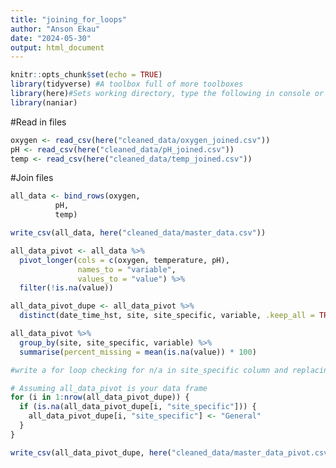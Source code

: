 ```yaml
---
title: "joining_for_loops"
author: "Anson Ekau"
date: "2024-05-30"
output: html_document
---
```


```r
knitr::opts_chunk$set(echo = TRUE)
library(tidyverse) #A toolbox full of more toolboxes
library(here)#Sets working directory, type the following in console or in a code chunk. 'here::set_here()' 
library(naniar)
```

#Read in files
```r
oxygen <- read_csv(here("cleaned_data/oxygen_joined.csv"))
pH <- read_csv(here("cleaned_data/pH_joined.csv"))
temp <- read_csv(here("cleaned_data/temp_joined.csv"))
```
#Join files
```r
all_data <- bind_rows(oxygen,
          pH,
          temp)
```

```r
write_csv(all_data, here("cleaned_data/master_data.csv"))
```

```r
all_data_pivot <- all_data %>% 
  pivot_longer(cols = c(oxygen, temperature, pH), 
               names_to = "variable", 
               values_to = "value") %>%
  filter(!is.na(value))
```


```r
all_data_pivot_dupe <- all_data_pivot %>%
  distinct(date_time_hst, site, site_specific, variable, .keep_all = TRUE)
```

```r
all_data_pivot %>%
  group_by(site, site_specific, variable) %>%
  summarise(percent_missing = mean(is.na(value)) * 100)
```

```r
#write a for loop checking for n/a in site_specific column and replacing them with the character "test". the data set is called all_data_pivot

# Assuming all_data_pivot is your data frame
for (i in 1:nrow(all_data_pivot_dupe)) {
  if (is.na(all_data_pivot_dupe[i, "site_specific"])) {
    all_data_pivot_dupe[i, "site_specific"] <- "General"
  }
}

```

```r
write_csv(all_data_pivot_dupe, here("cleaned_data/master_data_pivot.csv"))
```

